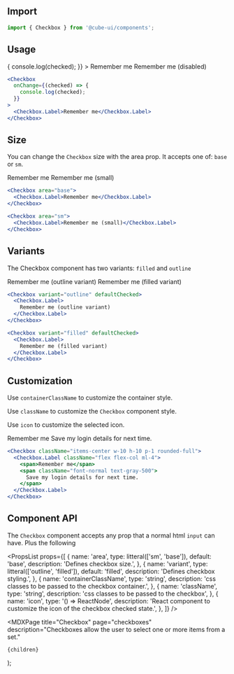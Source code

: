 

<Head>
  <title>Checkbox - Cube</title>
  <meta
    name="description"
    content="Checkboxes allow the user to select one or more items from a set."
  />
</Head>

## Import

```js
import { Checkbox } from '@cube-ui/components';
```

## Usage

<Example>
  <Checkbox
    onChange={(checked) => {
      console.log(checked);
    }}
  >
    <Checkbox.Label>Remember me</Checkbox.Label>
  </Checkbox>

  <Checkbox disabled>
    <Checkbox.Label>Remember me (disabled)</Checkbox.Label>
  </Checkbox>
</Example>

```jsx
<Checkbox
  onChange={(checked) => {
    console.log(checked);
  }}
>
  <Checkbox.Label>Remember me</Checkbox.Label>
</Checkbox>
```

## Size

You can change the `Checkbox` size with the area prop. It accepts one of: `base` or `sm`.

<Example>
  <Checkbox>
    <Checkbox.Label>Remember me</Checkbox.Label>
  </Checkbox>

  <Checkbox area="sm">
    <Checkbox.Label>Remember me (small)</Checkbox.Label>
  </Checkbox>
</Example>

```jsx
<Checkbox area="base">
  <Checkbox.Label>Remember me</Checkbox.Label>
</Checkbox>

<Checkbox area="sm">
  <Checkbox.Label>Remember me (small)</Checkbox.Label>
</Checkbox>
```

## Variants

The Checkbox component has two variants: `filled` and `outline`

<Example>
  <Checkbox variant="outline" defaultChecked>
    <Checkbox.Label>
      Remember me (outline variant)
    </Checkbox.Label>
  </Checkbox>

  <Checkbox variant="filled" defaultChecked>
    <Checkbox.Label>
      Remember me (filled variant)
    </Checkbox.Label>
  </Checkbox>
</Example>

```jsx
<Checkbox variant="outline" defaultChecked>
  <Checkbox.Label>
    Remember me (outline variant)
  </Checkbox.Label>
</Checkbox>

<Checkbox variant="filled" defaultChecked>
  <Checkbox.Label>
    Remember me (filled variant)
  </Checkbox.Label>
</Checkbox>
```

## Customization

Use `containerClassName` to customize the container style.

Use `className` to customize the `Checkbox` component style.

Use `icon` to customize the selected icon.

<Example>
  <Checkbox className="items-center w-10 h-10 p-1 rounded-full">
    <Checkbox.Label className="flex flex-col ml-4">
      <span>Remember me</span>
      <span className="font-normal text-gray-500">
        Save my login details for next time.
      </span>
    </Checkbox.Label>
  </Checkbox>
</Example>

```jsx
<Checkbox className="items-center w-10 h-10 p-1 rounded-full">
  <Checkbox.Label className="flex flex-col ml-4">
    <span>Remember me</span>
    <span className="font-normal text-gray-500">
      Save my login details for next time.
    </span>
  </Checkbox.Label>
</Checkbox>
```

## Component API

The `Checkbox` component accepts any prop that a normal html `input` can have. Plus the following

<PropsList
  props={[
    {
      name: 'area',
      type: litteral(['sm', 'base']),
      default: 'base',
      description: 'Defines checkbox size.',
    },
    {
      name: 'variant',
      type: litteral(['outline', 'filled']),
      default: 'filled',
      description: 'Defines checkbox styling.',
    },
    {
      name: 'containerClassName',
      type: 'string',
      description: 'css classes to be passed to the checkbox container.',
    },
    {
      name: 'className',
      type: 'string',
      description: 'css classes to be passed to the checkbox',
    },
    {
      name: 'icon',
      type: '() => ReactNode',
      description:
        'React component to customize the icon of the checkbox checked state.',
    },
  ]}
/>

  <MDXPage
    title="Checkbox"
    page="checkboxes"
    description="Checkboxes allow the user to select one or more items from a set."
  >
    {children}
  </MDXPage>
);

